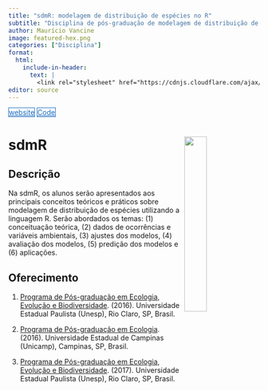 ```yaml
---
title: "sdmR: modelagem de distribuição de espécies no R"
subtitle: "Disciplina de pós-graduação de modelagem de distribuição de espécies através da linaguagem R."
author: Maurício Vancine
image: featured-hex.png
categories: ["Disciplina"]
format:
  html:
    include-in-header: 
      text: |
        <link rel="stylesheet" href="https://cdnjs.cloudflare.com/ajax/libs/font-awesome/6.5.0/css/all.min.css">
editor: source
---
```


<div class="mt-4 d-flex flex-row flex-wrap gap-1 justify-content-left justify-content-sm-start" role="group" aria-label="Links">
  <a href="https://mauriciovancine.github.io/sdmr-course" class="btn btn-custom text-capitalize" target="_blank"><i class="fas fa-link me-1"></i>website</a>
  <a href="https://github.com/mauriciovancine/course-sdmr" class="btn btn-custom text-capitalize" target="_blank"><i class="fab fa-github me-1"></i>Code</a>
</div>

<style>
  .btn-custom {
    background-color: white;
    border: 1px solid #1c6cbe; /* Borda azul */
    color: #1c6cbe; /* Texto azul */
    transition: background-color 0.3s, color 0.3s;
  }
  .btn-custom:hover {
    background-color: #1c6cbe; /* Cor de fundo azul ao passar o mouse */
    color: white; /* Texto branco */
  }
</style>

# **sdmR** <img src="featured-hex.png" align="right" width="30%" min-width="120px"/>

## Descrição

Na sdmR, os alunos serão apresentados aos principais conceitos teóricos e práticos sobre modelagem de distribuição de espécies utilizando a linguagem R. Serão abordados os temas: (1) conceituação teórica, (2) dados de ocorrências e variáveis ambientais, (3) ajustes dos modelos, (4) avaliação dos modelos, (5) predição dos modelos e (6) aplicações.

## Oferecimento

1.  [Programa de Pós-graduação em Ecologia, Evolução e Biodiversidade](https://ib.rc.unesp.br/#!/pos-graduacao/secao-tecnica-de-pos/programas/ecologia-e-biodiversidade/apresentacao-novo/). (2016). Universidade Estadual Paulista (Unesp), Rio Claro, SP, Brasil.

1.  [Programa de Pós-graduação em Ecologia](https://www.ib.unicamp.br/pos_ecologia/). (2016). Universidade Estadual de Campinas (Unicamp), Campinas, SP, Brasil.

1.  [Programa de Pós-graduação em Ecologia, Evolução e Biodiversidade](https://ib.rc.unesp.br/#!/pos-graduacao/secao-tecnica-de-pos/programas/ecologia-e-biodiversidade/apresentacao-novo/). (2017). Universidade Estadual Paulista (Unesp), Rio Claro, SP, Brasil.
